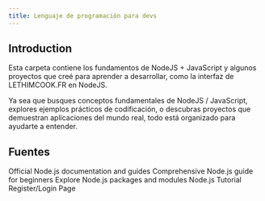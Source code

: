 ```yaml
---
title: Lenguaje de programación para devs
---
```

## Introduction

Esta carpeta contiene los fundamentos de NodeJS + JavaScript y algunos proyectos que creé para aprender a desarrollar, como la interfaz de LETHIMCOOK.FR en NodeJS.

Ya sea que busques conceptos fundamentales de NodeJS / JavaScript, explores ejemplos prácticos de codificación, o descubras proyectos que demuestran aplicaciones del mundo real, todo está organizado para ayudarte a entender.

<LearningCycle lang="es" />
<CultureCycle lang="es" />

## Fuentes

<Cards>
  <Card href="https://nodejs.org/en/docs/" title="Node.js Official Documentation">
    Official Node.js documentation and guides
  </Card>

  <Card href="https://www.freecodecamp.org/news/the-definitive-node-js-handbook-6912378afc6e/" title="Node.js Handbook">
    Comprehensive Node.js guide for beginners
  </Card>

  <Card href="https://www.npmjs.com/" title="NPM Package Manager">
    Explore Node.js packages and modules
  </Card>

  <Card href="https://www.youtube.com/watch?v=zofORFv0K5g" title="LETHIMCOOK.FR Base">
    Node.js Tutorial Register/Login Page
  </Card>
  
</Cards>